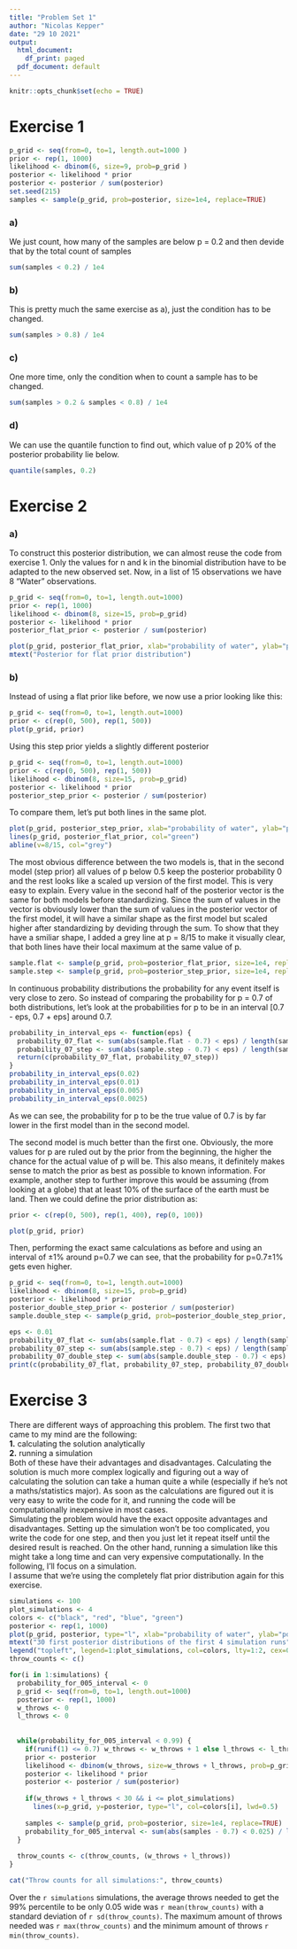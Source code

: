 ```yaml
---
title: "Problem Set 1"
author: "Nicolas Kepper"
date: "29 10 2021"
output:
  html_document:
    df_print: paged
  pdf_document: default
---
```


```r
knitr::opts_chunk$set(echo = TRUE)
```

# Exercise 1
```r
p_grid <- seq(from=0, to=1, length.out=1000 )
prior <- rep(1, 1000)
likelihood <- dbinom(6, size=9, prob=p_grid )
posterior <- likelihood * prior
posterior <- posterior / sum(posterior)
set.seed(215)
samples <- sample(p_grid, prob=posterior, size=1e4, replace=TRUE)
```

### a)

We just count, how many of the samples are below p = 0.2 and then devide that by the total count of samples
```r
sum(samples < 0.2) / 1e4
```

### b)
This is pretty much the same exercise as a), just the condition has to be changed.
```r
sum(samples > 0.8) / 1e4
```


### c)
One more time, only the condition when to count a sample has to be changed.
```r
sum(samples > 0.2 & samples < 0.8) / 1e4
```

### d)
We can use the quantile function to find out, which value of p 20% of the posterior probability lie below. 
```r
quantile(samples, 0.2)
```


# Exercise 2

### a)
To construct this posterior distribution, we can almost reuse the code from exercise 1. Only the values for
n and k in the binomial distribution have to be adapted to the new observed set. Now, in a list of 15 observations
we have 8 "Water" observations.
```r
p_grid <- seq(from=0, to=1, length.out=1000)
prior <- rep(1, 1000)
likelihood <- dbinom(8, size=15, prob=p_grid)
posterior <- likelihood * prior
posterior_flat_prior <- posterior / sum(posterior)
```
```r
plot(p_grid, posterior_flat_prior, xlab="probability of water", ylab="posterior probability")
mtext("Posterior for flat prior distribution")
```

### b)
Instead of using a flat prior like before, we now use a prior looking like this:
```r
p_grid <- seq(from=0, to=1, length.out=1000)
prior <- c(rep(0, 500), rep(1, 500))
plot(p_grid, prior)
```

Using this step prior yields a slightly different posterior
```r
p_grid <- seq(from=0, to=1, length.out=1000)
prior <- c(rep(0, 500), rep(1, 500))
likelihood <- dbinom(8, size=15, prob=p_grid)
posterior <- likelihood * prior
posterior_step_prior <- posterior / sum(posterior)
```


To compare them, let's put both lines in the same plot.

```r
plot(p_grid, posterior_step_prior, xlab="probability of water", ylab="posterior probability", col="blue")
lines(p_grid, posterior_flat_prior, col="green")
abline(v=8/15, col="grey")
```

The most obvious difference between the two models is, that in the second model (step prior) all values of p below 0.5 keep the posterior probability 0 and the rest looks like a scaled up version of the first model. 
This is very easy to explain. Every value in the second half of the posterior vector is the same for both models before standardizing.
Since the sum of values in the vector is obviously lower than the sum of values in the posterior vector of the first model, it will have a similar shape as the first model but scaled higher after standardizing by deviding through the sum. To show that they have a smiliar shape, I added a grey line at p = 8/15 to make it visually clear, that both lines have their local maximum at the same value of p.

```r
sample.flat <- sample(p_grid, prob=posterior_flat_prior, size=1e4, replace=TRUE)
sample.step <- sample(p_grid, prob=posterior_step_prior, size=1e4, replace=TRUE)
```

In continuous probability distributions the probability for any event itself is very close to zero. So instead of comparing the probability for p = 0.7 of both distributions, let's look at the probabilities for p to be in an interval [0.7 - eps, 0.7 + eps] around 0.7.
```r
probability_in_interval_eps <- function(eps) {
  probability_07_flat <- sum(abs(sample.flat - 0.7) < eps) / length(sample.flat)
  probability_07_step <- sum(abs(sample.step - 0.7) < eps) / length(sample.step)
  return(c(probability_07_flat, probability_07_step))
}
probability_in_interval_eps(0.02)
probability_in_interval_eps(0.01)
probability_in_interval_eps(0.005)
probability_in_interval_eps(0.0025)
```
As we can see, the probability for p to be the true value of 0.7 is by far lower in the first model than in the second model. 

The second model is much better than the first one. Obviously, the more values for p are ruled out by the prior from the beginning, the higher the chance for the actual value of p will be. This also means, it definitely makes sense to match the prior as best as possible to known information. For example, another step to further improve this would be assuming (from looking at a globe) that at least 10% of the surface of the earth must be land. Then we could define the prior distribution as:
```r
prior <- c(rep(0, 500), rep(1, 400), rep(0, 100))
```
```r
plot(p_grid, prior)
```

Then, performing the exact same calculations as before and using an interval of ±1% around p=0.7 we can see, that the probability for p=0.7±1% gets even higher.
```r
p_grid <- seq(from=0, to=1, length.out=1000)
likelihood <- dbinom(8, size=15, prob=p_grid)
posterior <- likelihood * prior
posterior_double_step_prior <- posterior / sum(posterior)
sample.double_step <- sample(p_grid, prob=posterior_double_step_prior, size=1e4, replace=TRUE)

eps <- 0.01
probability_07_flat <- sum(abs(sample.flat - 0.7) < eps) / length(sample.flat)
probability_07_step <- sum(abs(sample.step - 0.7) < eps) / length(sample.step)
probability_07_double_step <- sum(abs(sample.double_step - 0.7) < eps) / length(sample.double_step)
print(c(probability_07_flat, probability_07_step, probability_07_double_step))
```

# Exercise 3

There are different ways of approaching this problem. The first two that came to my mind are the following:  
**1.** calculating the solution analytically  
**2.** running a simulation  
Both of these have their advantages and disadvantages. Calculating the solution is much more complex logically and figuring out a way of calculating the solution can take a human quite a while (especially if he's not a maths/statistics major). As soon as the calculations are figured out it is very easy to write the code for it, and running the code will be computationally inexpensive in most cases.  
Simulating the problem would have the exact opposite advantages and disadvantages. Setting up the simulation won't be too complicated, you write the code for one step, and then you just let it repeat itself until the desired result is reached. On the other hand, running a simulation like this might take a long time and can very expensive computationally. In the following, I'll focus on a simulation.  
I assume that we're using the completely flat prior distribution again for this exercise. 
```r
simulations <- 100
plot_simulations <- 4
colors <- c("black", "red", "blue", "green")
posterior <- rep(1, 1000)
plot(p_grid, posterior, type="l", xlab="probability of water", ylab="posterior probability", ylim = c(0, 0.02))
mtext("30 first posterior distributions of the first 4 simulation runs")
legend("topleft", legend=1:plot_simulations, col=colors, lty=1:2, cex=0.8)
throw_counts <- c()

for(i in 1:simulations) {
  probability_for_005_interval <- 0
  p_grid <- seq(from=0, to=1, length.out=1000)
  posterior <- rep(1, 1000)
  w_throws <- 0
  l_throws <- 0
  
  
  while(probability_for_005_interval < 0.99) {
    if(runif(1) <= 0.7) w_throws <- w_throws + 1 else l_throws <- l_throws + 1
    prior <- posterior
    likelihood <- dbinom(w_throws, size=w_throws + l_throws, prob=p_grid)
    posterior <- likelihood * prior
    posterior <- posterior / sum(posterior)
    
    if(w_throws + l_throws < 30 && i <= plot_simulations) 
      lines(x=p_grid, y=posterior, type="l", col=colors[i], lwd=0.5)
    
    samples <- sample(p_grid, prob=posterior, size=1e4, replace=TRUE)
    probability_for_005_interval <- sum(abs(samples - 0.7) < 0.025) / length(samples)
  }
  
  throw_counts <- c(throw_counts, (w_throws + l_throws))
}

cat("Throw counts for all simulations:", throw_counts)
```

Over the `r simulations` simulations, the average throws needed to get the 99% percentile to be only 0.05 wide was `r mean(throw_counts)` with a standard deviation of `r sd(throw_counts)`. The maximum amount of throws needed was `r max(throw_counts)` and the minimum amount of throws `r min(throw_counts)`.